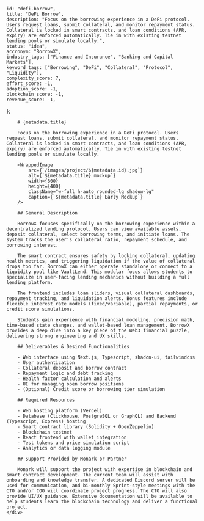 
    
    id: "defi-borrow",
    title: "DeFi Borrow",
    description: "Focus on the borrowing experience in a DeFi protocol. Users request loans, submit collateral, and monitor repayment status. Collateral is locked in smart contracts, and loan conditions (APR, expiry) are enforced automatically. Tie in with existing testnet lending pools or simulate locally.",
    status: "idea",
    accronym: "BorrowX",
    industry_tags: ["Finance and Insurance", "Banking and Capital Markets"],
    keyword_tags: ["Borrowing", "DeFi", "Collateral", "Protocol", "Liquidity"],
    complexity_score: 7,
    effort_score: -1,
    adoption_score: -1,
    blockchain_score: -1,
    revenue_score: -1,
};

<div className="flex">
    <div className="hidden sticky top-0">
        <ProjectMetadata metadata={metadata} />
    </div>
    <div className="w-full">

        # {metadata.title}

        Focus on the borrowing experience in a DeFi protocol. Users request loans, submit collateral, and monitor repayment status. Collateral is locked in smart contracts, and loan conditions (APR, expiry) are enforced automatically. Tie in with existing testnet lending pools or simulate locally.

        <WrappedImage
            src={`/images/project/${metadata.id}.jpg`}
            alt={`${metadata.title} mockup`}
            width={800}
            height={400}
            className="w-full h-auto rounded-lg shadow-lg"
            caption={`${metadata.title} Early Mockup`}
        />

        ## General Description

        BorrowX focuses specifically on the borrowing experience within a decentralized lending protocol. Users can view available assets, deposit collateral, select borrowing terms, and initiate loans. The system tracks the user's collateral ratio, repayment schedule, and borrowing interest.
        
        The smart contract ensures safety by locking collateral, updating health metrics, and triggering liquidation if the value of collateral drops too far. BorrowX can either operate standalone or connect to a liquidity pool like VaultLend. This modular focus allows students to specialize in user-facing lending mechanics without building a full lending platform.
        
        The frontend includes loan sliders, visual collateral dashboards, repayment tracking, and liquidation alerts. Bonus features include flexible interest rate models (fixed/variable), partial repayments, or credit score simulations.
        
        Students gain experience with financial modeling, precision math, time-based state changes, and wallet-based loan management. BorrowX provides a deep dive into a key piece of the Web3 financial puzzle, delivering strong engineering and UX skills.

        ## Deliverables & Desired Functionalities

        - Web interface using Next.js, Typescript, shadcn-ui, tailwindcss
        - User authentication 
        - Collateral deposit and borrow contract
        - Repayment logic and debt tracking
        - Health factor calculation and alerts
        - UI for managing open borrow positions
        - (Optional) Credit score or borrowing tier simulation

        ## Required Resources

        - Web hosting platform (Vercel)
        - Database (Clickhouse, PostgreSQL or GraphQL) and Backend (Typescript, Express) hosting
        - Smart contract library (Solidity + OpenZeppelin)
        - Blockchain testnet
        - React frontend with wallet integration
        - Test tokens and price simulation script
        - Analytics or data logging module

        ## Support Provided by Monark or Partner

        Monark will support the project with expertise in blockchain and smart contract development. The current team will assist with onboarding and knowledge transfer. A dedicated Discord server will be used for communication, and bi-monthly Sprint-style meetings with the CTO and/or COO will coordinate project progress. The CTO will also provide UI/UX guidance. Extensive documentation will be available to help students learn the blockchain technology and deliver a functional project.
    </div>
</div>